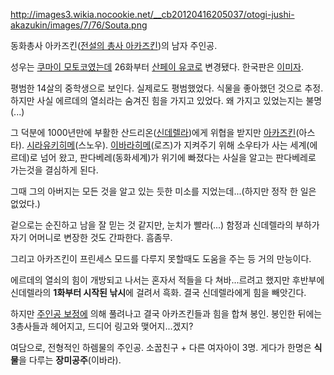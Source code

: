 http://images3.wikia.nocookie.net/__cb20120416205037/otogi-jushi-akazukin/images/7/76/Souta.png

동화총사 아카즈킨([[전설의 총사 아카즈킨]])의 남자 주인공.

성우는 [[쿠마이 모토코]]였는데 26화부터 [[산페이 유코]]로 변경됐다. 
한국판은 [[이미자]].

평범한 14살의 중학생으로 보인다. 실제로도 평범했었다. 식물을 좋아했던 것으로 추정.
하지만 사실 에르데의 열쇠라는 숨겨진 힘을 가지고 있었다.
왜 가지고 있었는지는 불명(...)

그 덕분에 1000년만에 부활한 산드리온([[신데렐라]])에게 위협을 받지만 [[아카즈킨]](아스타). [[시라유키히메]](스노우). [[이바라히메]](로즈)가 지켜주기 위해 소우타가 사는 세계(에르데)로 넘어 왔고, 판다베레(동화세계)가 위기에 빠졌다는 사실을 알고는 판다베레로 가는것을 결심하게 된다. 

그때 그의 아버지는 모든 것을 알고 있는 듯한 미소를 지었는데...(하지만 정작 한 일은 없었다.)

겉으로는 순진하고 남을 잘 믿는 것 같지만, 눈치가 빨라(...) 함정과 신데렐라의 부하가 자기 어머니로 변장한 것도 간파한다. 흠좀무.

그리고 아카즈킨이 프린세스 모드를 다루지 못할때도 도움을 주는 등 거의 만능이다.

에르데의 열쇠의 힘이 개방되고 나서는 혼자서 적들을 다 쳐바...르려고 했지만 후반부에 신데렐라의 '''1화부터 시작된 낚시'''에 걸려서 흑화. 결국 신데렐라에게 힘을 빼앗긴다.

하지만 [[주인공 보정]]에 의해 풀려나고 결국 아카즈킨들과 힘을 합쳐 봉인.
봉인한 뒤에는 3총사들과 헤어지고, 드디어 링고와 맺어지...겠지?

여담으로, 전형적인 하렘물의 주인공. 소꿉친구 + 다른 여자아이 3명.
게다가 한명은 '''식물'''을 다루는 '''장미공주'''(이바라). 

